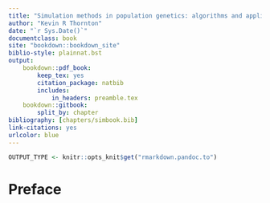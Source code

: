 ```yaml
--- 
title: "Simulation methods in population genetics: algorithms and applications"
author: "Kevin R Thornton"
date: "`r Sys.Date()`"
documentclass: book
site: "bookdown::bookdown_site"
biblio-style: plainnat.bst
output:
    bookdown::pdf_book:
        keep_tex: yes
        citation_package: natbib
        includes:
            in_headers: preamble.tex
    bookdown::gitbook:
        split_by: chapter
bibliography: [chapters/simbook.bib]
link-citations: yes
urlcolor: blue
---
```


```r
OUTPUT_TYPE <- knitr::opts_knit$get("rmarkdown.pandoc.to")
```

# Preface
